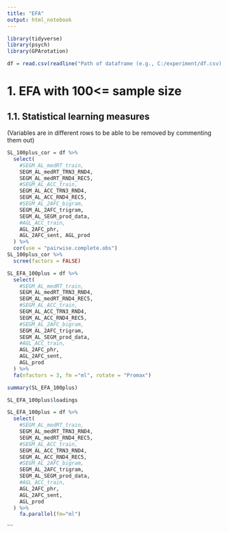```yaml
---
title: "EFA"
output: html_notebook
---
```


```r
library(tidyverse)
library(psych)
library(GPArotation)
```

```r
df = read.csv(readline("Path of dataframe (e.g., C:/experiment/df.csv): "))
```

# 1. EFA with 100<= sample size

## 1.1. Statistical learning measures
(Variables are in different rows to be able to be removed by commenting them out)
```r
SL_100plus_cor = df %>% 
  select(
    #SEGM_AL_medRT_train,
    SEGM_AL_medRT_TRN3_RND4,
    SEGM_AL_medRT_RND4_REC5,
    #SEGM_AL_ACC_train,
    SEGM_AL_ACC_TRN3_RND4,
    SEGM_AL_ACC_RND4_REC5,
    #SEGM_AL_2AFC_bigram,
    SEGM_AL_2AFC_trigram,
    SEGM_AL_SEGM_prod_data,
    #AGL_ACC_train,
    AGL_2AFC_phr,
    AGL_2AFC_sent, AGL_prod
  ) %>% 
  cor(use = "pairwise.complete.obs")
SL_100plus_cor %>% 
  scree(factors = FALSE)
```

```r
SL_EFA_100plus = df %>% 
  select(
    #SEGM_AL_medRT_train,
    SEGM_AL_medRT_TRN3_RND4,
    SEGM_AL_medRT_RND4_REC5,
    #SEGM_AL_ACC_train,
    SEGM_AL_ACC_TRN3_RND4,
    SEGM_AL_ACC_RND4_REC5,
    #SEGM_AL_2AFC_bigram,
    SEGM_AL_2AFC_trigram,
    SEGM_AL_SEGM_prod_data,
    #AGL_ACC_train,
    AGL_2AFC_phr,
    AGL_2AFC_sent,
    AGL_prod
  ) %>% 
  fa(nfactors = 3, fm ="ml", rotate = "Promax")
```

```r
summary(SL_EFA_100plus)
```

```r
SL_EFA_100plus$loadings
```
```r
SL_EFA_100plus = df %>% 
  select(
    #SEGM_AL_medRT_train,
    SEGM_AL_medRT_TRN3_RND4,
    SEGM_AL_medRT_RND4_REC5,
    #SEGM_AL_ACC_train,
    SEGM_AL_ACC_TRN3_RND4,
    SEGM_AL_ACC_RND4_REC5,
    #SEGM_AL_2AFC_bigram,
    SEGM_AL_2AFC_trigram,
    SEGM_AL_SEGM_prod_data,
    #AGL_ACC_train,
    AGL_2AFC_phr,
    AGL_2AFC_sent,
    AGL_prod
  ) %>% 
    fa.parallel(fm="ml")

```


```
